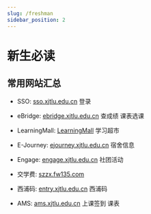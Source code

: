 ```yaml
---
slug: /freshman
sidebar_position: 2
---
```

# 新生必读

## 常用网站汇总

- SSO: [sso.xjtlu.edu.cn](https://sso.xjtlu.edu.cn) 登录

- eBridge: [ebridge.xjtlu.edu.cn](https://ebridge.xjtlu.edu.cn) 查成绩 课表选课

- LearningMall: [LearningMall](http://www.learningmall.cn) 学习超市

- E-Journey: [ejourney.xjtlu.edu.cn](https://ejourney.xjtlu.edu.cn) 宿舍信息

- Engage: [engage.xjtlu.edu.cn](https://engage.xjtlu.edu.cn) 社团活动

- 交学费: [szzx.fw135.com](http://szzx.fw135.com:8003/Home/item/133)

- 西浦码: [entry.xjtlu.edu.cn](https://entry.xjtlu.edu.cn/user) 西浦码

- AMS: [ams.xjtlu.edu.cn](https://ams.xjtlu.edu.cn/) 上课签到 课表
